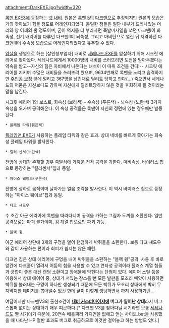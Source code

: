 attachment:DarkEXE.jpg?width=320

[[록맨 EXE3]]에 등장하는 [[넷 내비]].
원본은 [[록맨 5]]의 [[다크맨]]으로 추정되지만 원본의 모습은 거의 찾아보기 힘들 정도로 어레인지되었다. 동일한 점들은 일단 내부가 드러나있는 머리와 양 어깨의 뿔 정도이며, 굳이 억지를 더 부리자면 폭발미사일을 쏘던 다크맨Ⅰ이 화속성, 전기 배리어를 다루던 다크맨Ⅱ이 뇌속성, 그리고 마비탄으로 얼린 뒤 저격하던 다크맨Ⅲ이 수속성 모습으로 어레인지되었다고 유추할 수 있다.

[[암살]]을 생업으로 하는 [살인청부업자] 내비로 [[세레나드.EXE]]를 암살하기 위해 시크릿 에리어로 찾아왔다. 세레나드에게서 10000명의 내비를 쓰러뜨리면 도전을 받아주겠다는 약속을 받고--자신의 힘은 자비에서 나온다는 녀석이 이 따위 조건을 건다!-- 시크릿 에리어를 지키며 수많은 내비들을 쓰러뜨려 왔으며, 9634번째로 록맨을 노리고 습격하지만 [[주인공 보정]] 앞에 털리고 367명을 남긴채로 딜리트 당하고 만다(...) 죽으면서 세레나드의 어둠은 자신보다도 강하며 자신에게 딜리트당하지 않은 것을 후회하게 될 것이라는 말을 남긴다.

시크릿 에리어 1의 보스로, 화속성 (보라색) - 수속성 (푸른색) - 뇌속성 (노란색) 3가지 속성을 오가며 공격해온다. 이 속성 공격들은 록맨이 자신의 정면에 있는 경우에만 발동된다.
 * 플레임 타워(붉은색)
[[플레임맨.EXE]]가 사용하는 플레임 타워와 같은 효과. 상대 네비를 빠르게 쫓아가는 화속성 플레임 타워를 발사한다.

 * 킬러 센서(노란색)
전방에 상대가 존재할 경우 즉발식에 가까운 전격 공격을 가한다. 마비속성. 바이러스 칩으로 등장하는 "킬러센서"칩과 동일.

 * 아이스 웨이브(푸른색)
전방에 상하로 움직이며 날아가는 얼음 조각을 발사한다. 이 역시 바이러스 칩으로 등장하는 "아이스 웨이브"칩과 동일.

 * 다크 섀도우
수 초간 아군 에리어에 록맨을 따라다니며 공격을 가하는 그림자 도끼를 소환한다. 일반 공격으로는 파괴 불가이며, 검 계열 칩으로만 파괴 가능.

 * 블랙 윙
아군 에리어 상단에 3개의 구멍을 열어 랜덤하게 박쥐들을 소환한다. 보통 다크 섀도우와 같이 사용하는 편이라 회피가 쉽지는 않은 패턴.

다크맨 칩은 상대 에리어에 구멍을 내어 박쥐들을 소환하는 "블랙 윙"공격. 사용 후 바로 앞칸에 다크홀이 열려서 어둠의 칩을 사용할 수 있고 연타성 공격이라 플러스 계열 칩들과 궁합이 좋은 대신 랜덤 소환이고 장애물에 막힌다는 단점이 있다. 에이어 스틸 등을 이용해서 상대 에이어 중, 상대가 서있는 장소를 뺀 모든 발판을 모조리 빼앗아 사용하면 박쥐를 불러내는 구멍이 하나만 생성되기 때문에 모든 박쥐가 모조리 상대에게 박혀 무지막지한 데미지를 뽑아낼수 있긴 한데 굳이 이렇게 셋팅하면서 까지 사용하기엔...

여담이지만 다크맨V3의 출현조건이 '''[[내비 커스터마이저]]에 버그가 일어난 상태'''라서 버그스톱퍼 없이는 상대하기 매우 피곤하다.[* 다크맨 V3를 찾아다닐 시기라면 보통 [[세레나드]]도 깰 시기이기 때문에, 20연속 배틀짜리 가디언을 없애고 얻는 사이토.bat을 사용했을 때 나타난 HP 절반 효과도 버그로 취급하므로 이것만 걸어놓고 하는 방법도 있다.]
